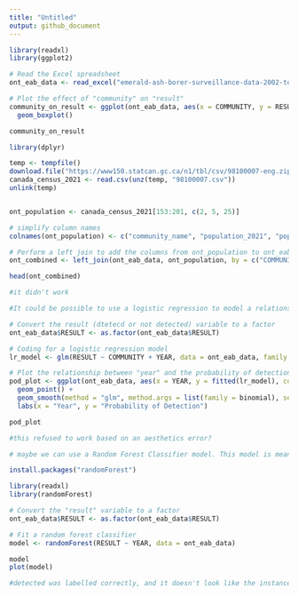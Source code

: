 ---
title: "Untitled"
output: github_document
---

```{r}
library(readxl)
library(ggplot2)

# Read the Excel spreadsheet
ont_eab_data <- read_excel("emerald-ash-borer-surveillance-data-2002-to-2020-en (2).xlsx")

# Plot the effect of "community" on "result"
community_on_result <- ggplot(ont_eab_data, aes(x = COMMUNITY, y = RESULT)) +
  geom_boxplot()

community_on_result
```
```{r}
library(dplyr)

temp <- tempfile()
download.file("https://www150.statcan.gc.ca/n1/tbl/csv/98100007-eng.zip", temp)
canada_census_2021 <- read.csv(unz(temp, "98100007.csv"))
unlink(temp)


ont_population <- canada_census_2021[153:201, c(2, 5, 25)]

# simplify column names
colnames(ont_population) <- c("community_name", "population_2021", "pop_density_2021")

# Perform a left join to add the columns from ont_population to ont_eab_data
ont_combined <- left_join(ont_eab_data, ont_population, by = c("COMMUNITY" = "community_name"))

head(ont_combined)

#it didn't work
```
```{r}
#It could be possible to use a logistic regression to model a relationship between the result (whether EAB was detected or not detected)

# Convert the result (dtetecd or not detected) variable to a factor
ont_eab_data$RESULT <- as.factor(ont_eab_data$RESULT)

# Coding for a logistic regression model
lr_model <- glm(RESULT ~ COMMUNITY + YEAR, data = ont_eab_data, family = binomial)

# Plot the relationship between "year" and the probability of detection (pod) for each community
pod_plot <- ggplot(ont_eab_data, aes(x = YEAR, y = fitted(lr_model), color = COMMUNITY)) +
  geom_point() +
  geom_smooth(method = "glm", method.args = list(family = binomial), se = FALSE) +
  labs(x = "Year", y = "Probability of Detection")

pod_plot

#this refused to work based on an aesthetics error?
```

```{r}
# maybe we can use a Random Forest Classifier model. This model is meant to construct multiple decision trees and combines their predictions. I want to try predicting the "result" variable based on the "year" variable.The decision tree should help with classifying as either detected or not detected. Each leaf node on the trees generated represents the outcome or prediction.

install.packages("randomForest")

library(readxl)
library(randomForest)

# Convert the "result" variable to a factor
ont_eab_data$RESULT <- as.factor(ont_eab_data$RESULT)

# Fit a random forest classifier
model <- randomForest(RESULT ~ YEAR, data = ont_eab_data)

model
plot(model)

#detected was labelled correctly, and it doesn't look like the instances of not detected aren't either. this plot doesn't look right...
```
